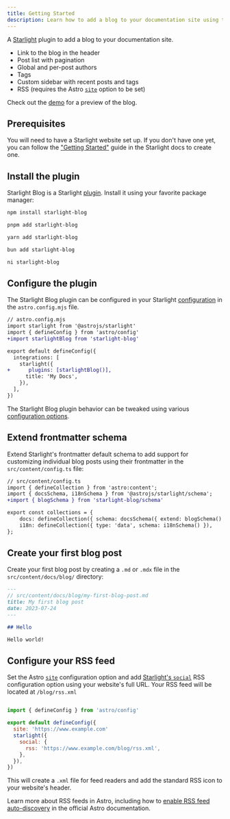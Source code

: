 ```yaml
---
title: Getting Started
description: Learn how to add a blog to your documentation site using the Starlight Blog plugin.
---
```



A [Starlight](https://starlight.astro.build) plugin to add a blog to your documentation site.

- Link to the blog in the header
- Post list with pagination
- Global and per-post authors
- Tags
- Custom sidebar with recent posts and tags
- RSS (requires the Astro [`site`](https://docs.astro.build/en/reference/configuration-reference/#site) option to be set)

Check out the [demo](/blog/) for a preview of the blog.

## Prerequisites

You will need to have a Starlight website set up.
If you don't have one yet, you can follow the ["Getting Started"](https://starlight.astro.build/getting-started) guide in the Starlight docs to create one.

## Install the plugin

Starlight Blog is a Starlight [plugin](https://starlight.astro.build/reference/plugins/).
Install it using your favorite package manager:

<Tabs>
<TabItem label="npm">

```sh
npm install starlight-blog
```

</TabItem>
<TabItem label="pnpm">

```sh
pnpm add starlight-blog
```

</TabItem>
<TabItem label="Yarn">

```sh
yarn add starlight-blog
```

</TabItem>
<TabItem label="Bun">

```sh
bun add starlight-blog
```

</TabItem>
<TabItem label="ni">

```sh
ni starlight-blog
```

</TabItem>
</Tabs>

## Configure the plugin

The Starlight Blog plugin can be configured in your Starlight [configuration](https://starlight.astro.build/reference/configuration/#plugins) in the `astro.config.mjs` file.

```diff lang="js"
// astro.config.mjs
import starlight from '@astrojs/starlight'
import { defineConfig } from 'astro/config'
+import starlightBlog from 'starlight-blog'

export default defineConfig({
  integrations: [
    starlight({
+      plugins: [starlightBlog()],
      title: 'My Docs',
    }),
  ],
})
```

The Starlight Blog plugin behavior can be tweaked using various [configuration options](/configuration).

## Extend frontmatter schema

Extend Starlight's frontmatter default schema to add support for customizing individual blog posts using their frontmatter in the `src/content/config.ts` file:

```diff lang="ts" ins="{ extend: blogSchema() }"
// src/content/config.ts
import { defineCollection } from 'astro:content';
import { docsSchema, i18nSchema } from '@astrojs/starlight/schema';
+import { blogSchema } from 'starlight-blog/schema'

export const collections = {
	docs: defineCollection({ schema: docsSchema({ extend: blogSchema() }) }),
	i18n: defineCollection({ type: 'data', schema: i18nSchema() }),
};
```

## Create your first blog post

Create your first blog post by creating a `.md` or `.mdx` file in the `src/content/docs/blog/` directory:

```md
---
// src/content/docs/blog/my-first-blog-post.md
title: My first blog post
date: 2023-07-24
---

## Hello

Hello world!
```

## Configure your RSS feed

Set the Astro [`site`](https://docs.astro.build/en/reference/configuration-reference/#site) configuration option and add [Starlight's `social`](https://starlight.astro.build/guides/customization/#social-links) RSS configuration option using your website's full URL. Your RSS feed will be located at `/blog/rss.xml`

```js title="astro.config.mjs"

import { defineConfig } from 'astro/config'

export default defineConfig({
  site: 'https://www.example.com'
  starlight({
    social: {
      rss: 'https://www.example.com/blog/rss.xml',
    },
  }),
})
```

This will create a `.xml` file for feed readers and add the standard RSS icon to your website's header.

Learn more about RSS feeds in Astro, including how to [enable RSS feed auto-discovery](https://docs.astro.build/en/guides/rss/#enabling-rss-feed-auto-discovery) in the official Astro documentation.
